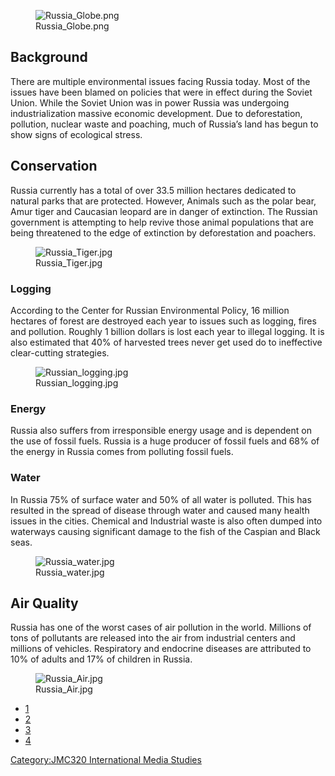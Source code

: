 [[File:Russia Globe.png]]

== Background ==
There are multiple environmental issues facing Russia today. Most of the issues have been blamed on policies that were in effect during the Soviet Union.  While the Soviet Union was in power Russia was undergoing industrialization massive economic development. Due to deforestation, pollution, nuclear waste and poaching, much of Russia’s land has begun to show signs of ecological stress.

==Conservation==
Russia currently has a total of over 33.5 million hectares dedicated to natural parks that are protected. However, Animals such as the polar bear, Amur tiger and Caucasian leopard are in danger of extinction. The Russian government is attempting to help revive those animal populations that are being threatened to the edge of extinction by deforestation and poachers.

[[File:Russia Tiger.jpg]] 
===Logging===
According to the Center for Russian Environmental Policy, 16 million hectares of forest are destroyed each year to issues such as logging, fires and pollution. Roughly 1 billion dollars is lost each year to illegal logging. It is also estimated that 40% of harvested trees never get used do to ineffective clear-cutting strategies. 

[[File:Russian logging.jpg]]
===Energy===
Russia also suffers from irresponsible energy usage and is dependent on the use of fossil fuels. Russia is a huge producer of fossil fuels and 68% of the energy in Russia comes from polluting fossil fuels.

===Water===
In Russia 75% of surface water and 50% of all water is polluted.  This has resulted in the spread of disease through water and caused many health issues in the cities. Chemical and Industrial waste is also often dumped into waterways causing significant damage to the fish of the Caspian and Black seas.

[[File:Russia water.jpg]]
==Air Quality==
Russia has one of the worst cases of air pollution in the world. Millions of tons of pollutants are released into the air from industrial centers and millions of vehicles. Respiratory and endocrine diseases are attributed to 10% of adults and 17% of children in Russia.

[[File:Russia Air.jpg]]
*[http://www.eia.gov/countries/country-data.cfm?fips=RS]
*[http://www.indexmundi.com/facts/russia/water-pollution]
*[http://wwf.panda.org/?206571/Russia-boosts-protection-for-tigers]
*[http://logging.about.com/od/Eco-Friendly-Logging/a/Illegal-Logging-In-The-Wild-East.htm]

[[Category:JMC320 International Media Studies]]